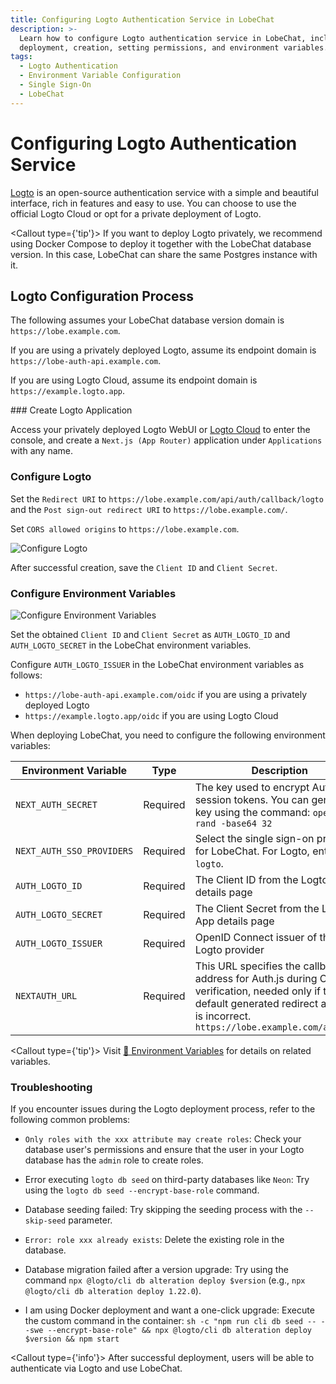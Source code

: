 ```yaml
---
title: Configuring Logto Authentication Service in LobeChat
description: >-
  Learn how to configure Logto authentication service in LobeChat, including
  deployment, creation, setting permissions, and environment variables.
tags:
  - Logto Authentication
  - Environment Variable Configuration
  - Single Sign-On
  - LobeChat
---
```


# Configuring Logto Authentication Service

[Logto](https://github.com/logto-io/logto) is an open-source authentication service with a simple and beautiful interface, rich in features and easy to use. You can choose to use the official Logto Cloud or opt for a private deployment of Logto.

<Callout type={'tip'}>
  If you want to deploy Logto privately, we recommend using Docker Compose to deploy it together
  with the LobeChat database version. In this case, LobeChat can share the same Postgres instance
  with it.
</Callout>

## Logto Configuration Process

The following assumes your LobeChat database version domain is `https://lobe.example.com`.

If you are using a privately deployed Logto, assume its endpoint domain is `https://lobe-auth-api.example.com`.

If you are using Logto Cloud, assume its endpoint domain is `https://example.logto.app`.

<Steps>
  ### Create Logto Application

  Access your privately deployed Logto WebUI or [Logto Cloud](http://cloud.logto.io/) to enter the console, and create a `Next.js (App Router)` application under `Applications` with any name.

  ### Configure Logto

  Set the `Redirect URI` to `https://lobe.example.com/api/auth/callback/logto` and the `Post sign-out redirect URI` to `https://lobe.example.com/`.

  Set `CORS allowed origins` to `https://lobe.example.com`.

  <Image alt="Configure Logto" inStep src="https://github.com/user-attachments/assets/5b816379-c07b-40ea-bde4-df16e2e4e523" />

  After successful creation, save the `Client ID` and `Client Secret`.

  ### Configure Environment Variables

  <Image alt="Configure Environment Variables" inStep src="https://github.com/user-attachments/assets/15af6d94-af4f-4aa9-bbab-7a46e9f9e837" />

  Set the obtained `Client ID` and `Client Secret` as `AUTH_LOGTO_ID` and `AUTH_LOGTO_SECRET` in the LobeChat environment variables.

  Configure `AUTH_LOGTO_ISSUER` in the LobeChat environment variables as follows:

  - `https://lobe-auth-api.example.com/oidc` if you are using a privately deployed Logto
  - `https://example.logto.app/oidc` if you are using Logto Cloud

  When deploying LobeChat, you need to configure the following environment variables:

  | Environment Variable      | Type     | Description                                                                                                                                                                            |
  | ------------------------- | -------- | -------------------------------------------------------------------------------------------------------------------------------------------------------------------------------------- |
  | `NEXT_AUTH_SECRET`        | Required | The key used to encrypt Auth.js session tokens. You can generate a key using the command: `openssl rand -base64 32`                                                                    |
  | `NEXT_AUTH_SSO_PROVIDERS` | Required | Select the single sign-on provider for LobeChat. For Logto, enter `logto`.                                                                                                             |
  | `AUTH_LOGTO_ID`           | Required | The Client ID from the Logto App details page                                                                                                                                          |
  | `AUTH_LOGTO_SECRET`       | Required | The Client Secret from the Logto App details page                                                                                                                                      |
  | `AUTH_LOGTO_ISSUER`       | Required | OpenID Connect issuer of the Logto provider                                                                                                                                            |
  | `NEXTAUTH_URL`            | Required | This URL specifies the callback address for Auth.js during OAuth verification, needed only if the default generated redirect address is incorrect. `https://lobe.example.com/api/auth` |

  <Callout type={'tip'}>
    Visit [📘 Environment Variables](/docs/self-hosting/environment-variables/auth#logto) for details on related variables.
  </Callout>
</Steps>

### Troubleshooting

If you encounter issues during the Logto deployment process, refer to the following common problems:

- `Only roles with the xxx attribute may create roles`:
  Check your database user's permissions and ensure that the user in your Logto database has the `admin` role to create roles.

- Error executing `logto db seed` on third-party databases like `Neon`:
  Try using the `logto db seed --encrypt-base-role` command.

- Database seeding failed:
  Try skipping the seeding process with the `--skip-seed` parameter.

- `Error: role xxx already exists`:
  Delete the existing role in the database.

- Database migration failed after a version upgrade:
  Try using the command `npx @logto/cli db alteration deploy $version` (e.g., `npx @logto/cli db alteration deploy 1.22.0`).

- I am using Docker deployment and want a one-click upgrade:
  Execute the custom command in the container: `sh -c "npm run cli db seed -- --swe --encrypt-base-role" && npx @logto/cli db alteration deploy $version && npm start`

<Callout type={'info'}>
  After successful deployment, users will be able to authenticate via Logto and use LobeChat.
</Callout>
